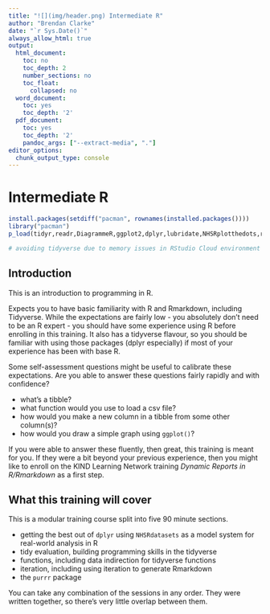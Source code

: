 ---
title: "![](img/header.png) Intermediate R"
author: "Brendan Clarke"
date: "`r Sys.Date()`"
always_allow_html: true
output:
  html_document:
    toc: no
    toc_depth: 2
    number_sections: no
    toc_float:
      collapsed: no
  word_document:
    toc: yes
    toc_depth: '2'
  pdf_document:
    toc: yes
    toc_depth: '2'
    pandoc_args: ["--extract-media", "."]
editor_options: 
  chunk_output_type: console
---
# Intermediate R {.tabset}

```{r pre-setup, message=FALSE, warning=FALSE, echo=F}
install.packages(setdiff("pacman", rownames(installed.packages())))
library("pacman")
p_load(tidyr,readr,DiagrammeR,ggplot2,dplyr,lubridate,NHSRplotthedots,readxl,stringr,NHSRdatasets, purrr)

# avoiding tidyverse due to memory issues in RStudio Cloud environment 
```

## Introduction
<!-- Will be the basis for the TURAS page and the GH readme - needs drafting -->

This is an introduction to programming in R.

Expects you to have basic familiarity with R and Rmarkdown, including Tidyverse. While the expectations are fairly low - you absolutely don't need to be an R expert - you should have some experience using R before enrolling in this training. It also has a tidyverse flavour, so you should be familiar with using those packages (dplyr especially) if most of your experience has been with base R.

Some self-assessment questions might be useful to calibrate these expectations. Are you able to answer these questions fairly rapidly and with confidence?

- what's a tibble?
- what function would you use to load a csv file?
- how would you make a new column in a tibble from some other column(s)?
- how would you draw a simple graph using `ggplot()`?

If you were able to answer these fluently, then great, this training is meant for you. If they were a bit beyond your previous experience, then you might like to enroll on the KIND Learning Network training *Dynamic Reports in R/Rmarkdown* as a first step.

## What this training will cover

This is a modular training course split into five 90 minute sections. 

- getting the best out of `dplyr` using `NHSRdatasets` as a model system for real-world analysis in R
- tidy evaluation, building programming skills in the tidyverse
- functions, including data indirection for tidyverse functions
- iteration, including using iteration to generate Rmarkdown
- the `purrr` package

You can take any combination of the sessions in any order. They were written together, so there's very little overlap between them.




